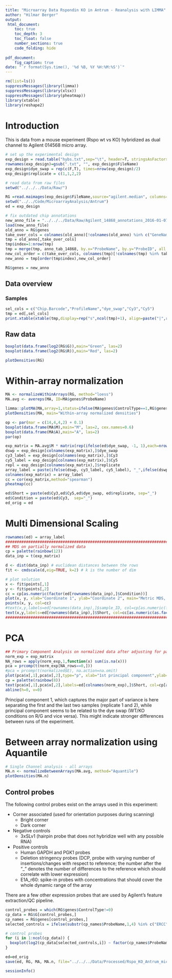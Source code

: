 ```yaml
---
title: "Microarray Data Rspondin KO in Antrum - Reanalysis with LIMMA"
author: "Hilmar Berger"
output:
 html_document:
    toc: true
    toc_depth: 3
    toc_float: false
    number_sections: true
    code_folding: hide
    
pdf_document:
    fig_caption: true
date: "`r format(Sys.time(), '%d %B, %Y %H:%M:%S')`"
---
```


```r
rm(list=ls())
suppressMessages(library(limma))
suppressMessages(library(xlsx))
suppressMessages(library(pheatmap))
library(xtable)
library(reshape2)
```

# Introduction

This is data from a mouse experiment (Rspo wt vs KO) hybridized as dual channel to Agilent 014568 micro array. 

```r
# set up the experimental design
exp_design = read.table("hybs.txt",sep="\t", header=T, stringsAsFactors = F)
rownames(exp_design)=gsub(".txt", "", exp_design$FileName)
exp_design$dye_swap = rep(c(F,T), times=nrow(exp_design)/2)
exp_design$replicate = c(1,1,2,2)

# read data from raw files
setwd("../../../Data/Raw/")

RG =read.maimages(exp_design$FileName,source="agilent.median", columns=list(G="gProcessedSignal",R="rProcessedSignal"))
setwd("../../Code/MicroarrayAnalysis/Antrum")
ed = exp_design

# fix outdated chip annotations
new_anno_file = "../../../Data/Raw/Agilent_14868_annotations_2016-01-07.Rdata"
load(new_anno_file)
old_anno = RG$genes
take_over_cols = colnames(old_anno)[!colnames(old_anno) %in% c("GeneName","Description","SystematicName")]
tmp = old_anno[,take_over_cols]
tmp$index=1:nrow(tmp)
tmp = merge(tmp, anno_tab_14868, by.x="ProbeName", by.y="ProbeID", all.x=T, sort=F)
new_col_order = c(take_over_cols, colnames(tmp)[!colnames(tmp) %in% take_over_cols])
new_anno = tmp[order(tmp$index),new_col_order]

RG$genes = new_anno
```


## Data overview

### Samples 

```r
sel_cols = c("Chip.Barcode","ProfileName","dye_swap","Cy3","Cy5")
tmp = ed[,sel_cols]
print.xtable(xtable(tmp,display=rep("s",ncol(tmp)+1), align=paste("|",rep("l|", ncol(tmp)+1)), file="" , include.rownames=F), type="html")
```

## Raw data

```r

boxplot(data.frame(log2(RG$G)),main="Green", las=2)
boxplot(data.frame(log2(RG$R)),main="Red", las=2)

plotDensities(RG)
```

# Within-array normalization

```r
MA <- normalizeWithinArrays(RG, method="loess")
MA.avg <- avereps(MA, ID=MA$genes$ProbeName)

limma::plotMA(MA,array=1,status=ifelse(MA$genes$ControlType==1,RG$genes$ProbeName,"gene"),cex=1, legend=F)
plotDensities(MA, main="Within-array normalized densities")

op <- par(mar = c(14,4,4,2) + 0.1)
boxplot(data.frame(MA$M),main="M", las=2, cex.names=0.6)
boxplot(data.frame(MA$A),main="A", las=2)
par(op)
```

```r
exp_matrix = MA.avg$M * matrix(rep(ifelse(ed$dye_swap, -1, 1),each=nrow(MA.avg$M)),nrow(MA.avg$M),ncol(MA.avg$M))
dswp = exp_design[colnames(exp_matrix),]$dye_swap
cy3_label = exp_design[colnames(exp_matrix),]$Cy3
cy5_label = exp_design[colnames(exp_matrix),]$Cy5
repl = exp_design[colnames(exp_matrix),]$replicate
array_label = paste(ifelse(dswp, cy3_label, cy5_label), "_",ifelse(dswp,cy5_label, cy3_label),"_",dswp, "_", repl ,sep="")
colnames(exp_matrix) = array_label
cc = cor(exp_matrix,method="spearman")
pheatmap(cc)
```

```r
ed$Short = paste(ed$Cy3,ed$Cy5,ed$dye_swap, ed$replicate, sep="_")
ed$Condition = paste(ed$Cy3,  sep="_")
ed_orig = ed
```

# Multi Dimensional Scaling

```r
rownames(ed) = array_label
################################################################################
## MDS on partially normalized data 
cp = palette(rainbow(12))
data_inp = t(exp_matrix) 

d <- dist(data_inp) # euclidean distances between the rows
fit <- cmdscale(d,eig=TRUE, k=2) # k is the number of dim

# plot solution
x <- fit$points[,1]
y <- fit$points[,2]
cc = cp[as.numeric(factor(ed[rownames(data_inp),]$Condition))]
plot(x, y, xlab="Coordinate 1", ylab="Coordinate 2", main="Metric MDS, all samples", type="n", ylim=c(min(y)-50, max(y)+50), xlim=c(min(x)-50, max(x)+200))
points(x, y, col=cc)
#text(x,y,labels=ed[rownames(data_inp),]$sample_ID, col=cp[as.numeric(factor(ed[rownames(data_inp),]$Tissue.Status))])
text(x,y,labels=ed[rownames(data_inp),]$Short, col=cc[as.numeric(as.factor(ed[rownames(data_inp),]$Condition))], cex=.8, pos=4)
################################################################################
```


# PCA

```r
## Primary Component Analysis on normalized data after adjusting for patient effect
norm_exp = exp_matrix
NA_rows = apply(norm_exp,1,function(x) sum(is.na(x)))
pca = prcomp(t(norm_exp[NA_rows==0,]))
#pca = prcomp(t(normalized$E), na.action=na.omit)
plot(pca$x[,1],pca$x[,2],type="p", xlab="1st principal component",ylab="2nd principal component", main="PCA on normalized expression data", ylim=c(-200,200), xlim=c(-150,200), pch=20)
cp = palette(rainbow(8))
text(pca$x[,1],pca$x[,2],labels=ed[colnames(norm_exp),]$Short, col=cp[as.numeric(as.factor(ed[colnames(norm_exp),]$Condition))], cex=0.7, adj =-0.1)
abline(h=0, v=0)
```

Principal component 1, which captures the major part of variance is here separating the first and the last two samples (replicate 1 and 2), while principal component seems to be related to the dye swap (WT/KO conditions on R/G and vice versa). 
This might indicate stronger differences between runs of the experiment. 

# Between array normalization using Aquantile

```r

# Single Channel analysis - all arrays
MA.n <- normalizeBetweenArrays(MA.avg, method="Aquantile")
plotDensities(MA.n)
```

## Control probes

The following control probes exist on the arrays used in this experiment:

* Corner associated (used for orientation purposes during scanning)
  * Bright corner 
  * Dark corner 
* Negative controls
  * 3xSLv1 (hairpin probe that does not hybridize well with any possible RNA)
* Positive controls
  * Human GAPDH and PGK1 probes
  * Deletion stringency probes (DCP, probe with varying number of insertions/changes with respect to reference; the number after the "_" denotes the number of differences to the reference which should correlate with lower expression)
  * E1A_r60: spike-in probes with concentrations that should cover the whole dynamic range of the array

There are a few other expression probes that are used by Agilent's feature extraction/QC pipeline. 

```r
control_probes = which(RG$genes$ControlType!=0)
cp_data = RG$G[control_probes,]
cp_names = RG$genes[control_probes,]
selected_controls = ifelse(substr(cp_names$ProbeName,1,4) %in% c("ERCC", "ETG0","ETG1") | substr(cp_names$ProbeName,1,2) == "RC",F,T)

# control probes
for (i in 1:ncol(cp_data)) {
  boxplot(log2(cp_data[selected_controls,i]) ~ factor(cp_names$ProbeName[selected_controls]),las=2, main=paste("Sample",i), outline=F)
}
```


```r
ed=ed_orig
save(ed, RG, MA, MA.n, file="../../../Data/Processed/Rspo_KO_Antrum_micro_array_preprocessed_data.Rdata")
```

```r
sessionInfo()
```

